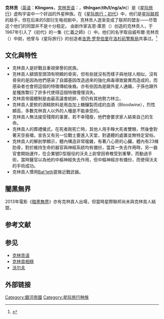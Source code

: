 {{noteTA
|G1=StarTrek
}}
{{Infobox character
|image= Klingon Empire Flag.svg
|caption= 克林贡的[[徽章|徽章]]，由馬特·傑佛瑞斯設計<ref>{{cite news|author=Hayward, Anthony|date=2003-08-02|url=http://www.independent.co.uk/news/obituaries/walter-m-jefferies-548518.html|title=Obituaries: Walter M. Jefferies|work=[[The_Independent|The Independent]]|accessdate=2008-12-13|archive-date=2019-01-07|archive-url=https://web.archive.org/web/20190107030101/https://www.independent.co.uk/news/obituaries/walter-m-jefferies-548518.html|dead-url=no}}</ref>
| name        = 克林貢人<br/>Klingons<br/>{{CDD|tlh|I|ng|a|n|CDDtype=KlingonLang|FileType=svg|Size=18}}
| series      = 《[[星际旅行|星际旅行]]》
| first       = 《仁義之師》（1967年）
| creator     = 吉恩·L·庫恩（{{lang|en|Gene L. Coon}}）
| noinfo      = yes
}}
{{Pathnav|星际迷航|星际旅行种族列表}}{{Startreknations}}
'''克林贡'''（[[英语|英语]]：'''Klingons'''，[[克林贡语|克林贡语]]：{{CDD|tlh|I|ng|a|n|CDDtype=KlingonLang|FileType=svg|Size=18}}，'''tlhIngan'''('''tlh/I/ng/a/n''')）是《[[星际旅行|星际旅行]]》虚构宇宙中一个好战的外星种族。在《[[星际旅行：初代|星际旅行：初代]]》中，他们是[[星际联邦|星际联邦]]的敌手，但在后来的5部衍生电视剧中，克林贡人逐渐变成了联邦的盟友——尽管这个他们的同盟并不是十分稳定。
由剧作家吉恩·庫恩（{{lang|en|Gene Coon}}）创造的克林贡人，于1967年引入了《初代》的一集《仁義之師》（{{lang|en|Errand of Mercy}}）中。他们的名字取自威布爾·克林贡（{{lang|en|Wilbur Clingan}}）中尉，他曾与《星际旅行》的创造者[[吉恩·罗登伯里|吉恩·罗登伯里]]在[[洛杉矶警察局|洛杉矶警察局]]共事过。<ref name="STC">{{cite book|author=Alexander, David|year=1995|title=Star Trek Creator|url=https://archive.org/details/startrekcreator00davi|publisher=Penguin Group|isbn=0-451-45440-5}}</ref>

== 文化與特性 ==
*克林貢人是好戰且重視榮譽的民族。
*克林貢人額頭至頭頂有明顯的骨突，但有些就沒有而樣子與地球人相似，沒有骨突的是因為他們感染了自國基因改造過來的強化病毒導致變異而造成的，而感染者也會把這個的特徵傳給後裔。亦有些因為是跟外星人通婚，子孫也跟外星種族繁衍了許多代使得這個特徵慢慢消失。
*克林貢帝國體制是由最高議會統帥，但仍有其他勢力林立。
*克林貢人愛飲的酒精飲料是用血加上糖釀製而成的血酒（Bloodwine），烈性頗高，多數克林貢人以外的人種是不能承受的。
*克林貢人無法接受殘障的事實，若不幸殘廢，他們會要求家人結束自己的生命。
*克林貢人的葬禮儀式，在死者剛死亡時，其他人用手睜大死者雙眼，然後會對著天空長嘯，宣告又有另一位戰士要進入天堂，對遺體的處置並無特定習俗。
*克林貢人的解剖學顯示，體內構造非常複雜，有著八心房的心臟，體內有23條肋骨，對於維持生命的器官與神經系統均有備份，當其一失去作用時，另一器官會開始運作，在企業號D型服役的沃夫上尉曾因脊椎受到重擊，而動過手術，當時醫官以為他的中樞神經失去作用，但中樞神經亦有備份，而使得沃夫的手術成功。
*克林貢人慣用[[Bat'leth|Bat'leth]]當做近戰武器。

== 闇黑無界 ==
2013年電影《[[星际迷航：暗黑无界|暗黑無界]]》亦有克林貢人出場，但當時星際聯邦尚未與克林貢人結盟。

== 参考文献 ==
{{Reflist}}

== 参见 ==
* [[克林贡语|克林贡语]]
* [[克林貢相棋|克林貢相棋]]
* [[沃爾夫_(星際旅行)|沃尔夫]]

== 外部链接 ==
{{memoryalpha|Klingon}}
{{星际旅行}}
{{DEFAULTSORT:Klingons}}
[[Category:銀河帝國|Category:銀河帝國]]
[[Category:星际旅行种族|Category:星际旅行种族]]
